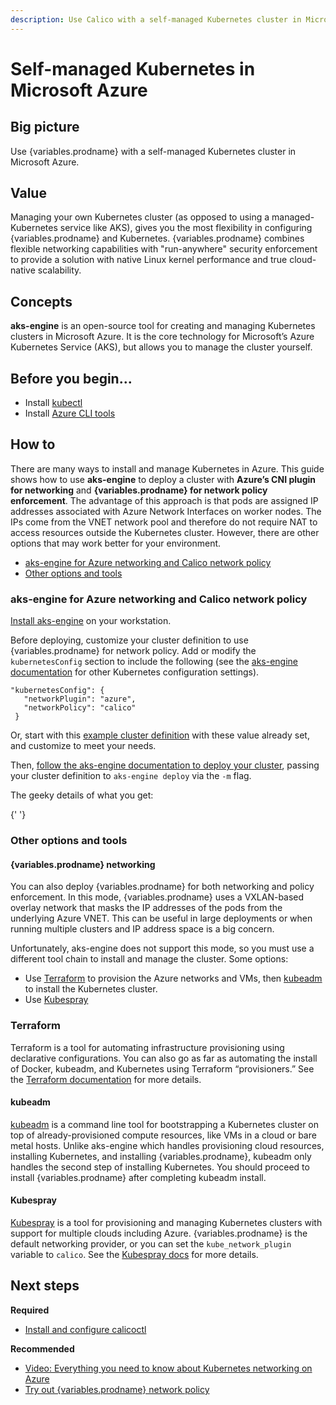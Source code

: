 ```yaml
---
description: Use Calico with a self-managed Kubernetes cluster in Microsoft Azure.
---
```



# Self-managed Kubernetes in Microsoft Azure

## Big picture

Use {variables.prodname} with a self-managed Kubernetes cluster in Microsoft Azure.

## Value

Managing your own Kubernetes cluster (as opposed to using a managed-Kubernetes service like AKS), gives you the most flexibility in configuring {variables.prodname} and Kubernetes. {variables.prodname} combines flexible networking capabilities with "run-anywhere" security enforcement to provide a solution with native Linux kernel performance and true cloud-native scalability.

## Concepts

**aks-engine** is an open-source tool for creating and managing Kubernetes clusters in Microsoft Azure. It is the core technology for Microsoft’s Azure Kubernetes Service (AKS), but allows you to manage the cluster yourself.

## Before you begin...

- Install [kubectl](https://kubernetes.io/docs/tasks/tools/install-kubectl/)
- Install [Azure CLI tools](https://docs.microsoft.com/en-us/cli/azure/install-azure-cli)

## How to

There are many ways to install and manage Kubernetes in Azure. This guide shows how to use **aks-engine** to deploy a cluster with **Azure’s CNI plugin for networking** and **{variables.prodname} for network policy enforcement**. The advantage of this approach is that pods are assigned IP addresses associated with Azure Network Interfaces on worker nodes. The IPs come from the VNET network pool and therefore do not require NAT to access resources outside the Kubernetes cluster. However, there are other options that may work better for your environment.

- [aks-engine for Azure networking and Calico network policy](#aks-engine-for-azure-networking-and-calico-network-policy)
- [Other options and tools](#other-options-and-tools)

### aks-engine for Azure networking and Calico network policy

[Install aks-engine](https://github.com/Azure/aks-engine/blob/master/docs/tutorials/quickstart.md#install-aks-engine) on your workstation.

Before deploying, customize your cluster definition to use {variables.prodname} for network policy. Add or modify the `kubernetesConfig` section to include the following (see the [aks-engine documentation](https://github.com/Azure/aks-engine/blob/master/docs/topics/clusterdefinitions.md#kubernetesconfig) for other Kubernetes configuration settings).

```
"kubernetesConfig": {
   "networkPlugin": "azure",
   "networkPolicy": "calico"
 }
```

Or, start with this [example cluster definition](https://github.com/Azure/aks-engine/blob/master/examples/networkpolicy/kubernetes-calico-azure.json) with these value already set, and customize to meet your needs.

Then, [follow the aks-engine documentation to deploy your cluster](https://github.com/Azure/aks-engine/blob/master/docs/tutorials/quickstart.md#deploy), passing your cluster definition to `aks-engine deploy` via the `-m` flag.

The geeky details of what you get:

<GeekDetails
  prodname='{variables.prodname}'
  details='Policy:Calico,IPAM:Azure,CNI:Azure,Overlay:No,Routing:VPC Native,Datastore:Kubernetes'
/>{' '}

### Other options and tools

#### {variables.prodname} networking

You can also deploy {variables.prodname} for both networking and policy enforcement. In this mode, {variables.prodname} uses a VXLAN-based overlay network that masks the IP addresses of the pods from the underlying Azure VNET. This can be useful in large deployments or when running multiple clusters and IP address space is a big concern.

Unfortunately, aks-engine does not support this mode, so you must use a different tool chain to install and manage the cluster. Some options:

- Use [Terraform](#terraform) to provision the Azure networks and VMs, then [kubeadm](#kubeadm) to install the Kubernetes cluster.
- Use [Kubespray](#kubespray)

### Terraform

Terraform is a tool for automating infrastructure provisioning using declarative configurations. You can also go as far as automating the install of Docker, kubeadm, and Kubernetes using Terraform “provisioners.” See the [Terraform documentation](https://www.terraform.io/docs/index.html) for more details.

#### kubeadm

[kubeadm](https://kubernetes.io/docs/setup/production-environment/tools/kubeadm/) is a command line tool for bootstrapping a Kubernetes cluster on top of already-provisioned compute resources, like VMs in a cloud or bare metal hosts. Unlike aks-engine which handles provisioning cloud resources, installing Kubernetes, and installing {variables.prodname}, kubeadm only handles the second step of installing Kubernetes. You should proceed to install {variables.prodname} after completing kubeadm install.

#### Kubespray

[Kubespray](https://kubespray.io/) is a tool for provisioning and managing Kubernetes clusters with support for multiple clouds including Azure. {variables.prodname} is the default networking provider, or you can set the `kube_network_plugin` variable to `calico`. See the [Kubespray docs](https://kubespray.io/#/?id=network-plugins) for more details.

## Next steps

**Required**

- [Install and configure calicoctl](../../../operations/calicoctl/install.mdx)

**Recommended**

- [Video: Everything you need to know about Kubernetes networking on Azure](https://www.projectcalico.org/everything-you-need-to-know-about-kubernetes-networking-on-azure/)
- [Try out {variables.prodname} network policy](../../../network-policy/get-started/calico-policy/calico-network-policy.mdx)
